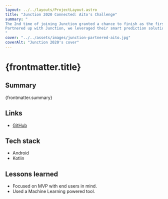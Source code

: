 ```yaml
---
layout: ../../layouts/ProjectLayout.astro
title: "Junction 2020 Connected: Aito's Challenge"
summary: "
The 2nd time of joining Junction granted a chance to finish as the first runner-up for challenge.
Partnered up with Junction, we leveraged their smart prediction solution using machine learning to develop an application to suggest a good lunch place for the team.
"
cover: "../../assets/images/junction-partnered-aito.jpg"
coverAlt: "Junction 2020's cover"
---
```


# {frontmatter.title}

## Summary

{frontmatter.summary}

## Links

- [GitHub](https://github.com/longv/brunz)

## Tech stack

- Android
- Kotlin

## Lessons learned

- Focused on MVP with end users in mind.
- Used a Machine Learning powered tool.
